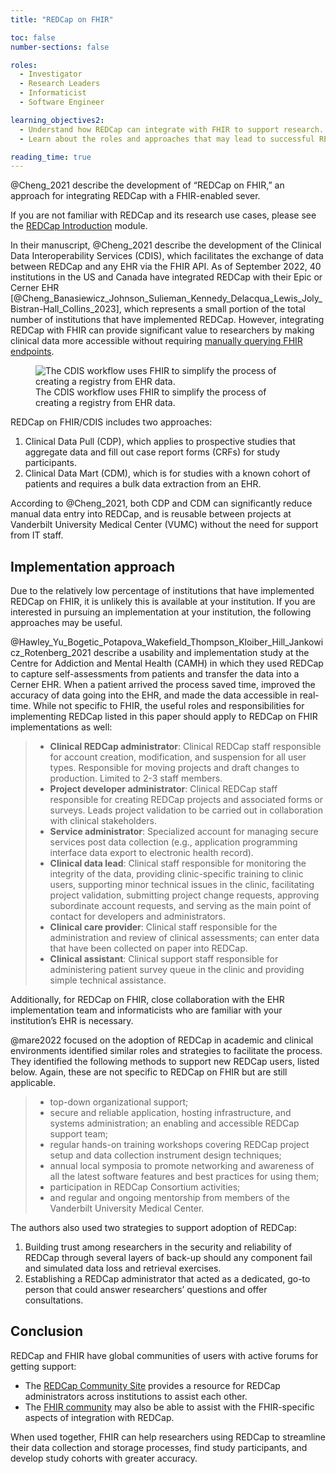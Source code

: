 ```yaml
---
title: "REDCap on FHIR"

toc: false
number-sections: false

roles:
  - Investigator
  - Research Leaders
  - Informaticist
  - Software Engineer

learning_objectives2:
  - Understand how REDCap can integrate with FHIR to support research.
  - Learn about the roles and approaches that may lead to successful REDCap on FHIR implementations.

reading_time: true
---
```


@Cheng_2021 describe the development of "REDCap on FHIR," an approach for integrating REDCap with a FHIR-enabled sever.

::: {.callout-note appearance="minimal" icon="false"}
If you are not familiar with REDCap and its research use cases, please see the [REDCap Introduction](redcap-intro.qmd) module.
:::

In their manuscript, @Cheng_2021 describe the development of the Clinical Data Interoperability Services (CDIS), which facilitates the exchange of data between REDCap and any EHR via the FHIR API. As of September 2022, 40 institutions in the US and Canada have integrated REDCap with their Epic or Cerner EHR [@Cheng_Banasiewicz_Johnson_Sulieman_Kennedy_Delacqua_Lewis_Joly_Bistran-Hall_Collins_2023], which represents a small portion of the total number of institutions that have implemented REDCap. However, integrating REDCap with FHIR can provide significant value to researchers by making clinical data more accessible without requiring [manually querying FHIR endpoints](fhir-accessing-data.qmd).

![The CDIS workflow uses FHIR to simplify the process of creating a registry from EHR data.](images/cheng-fhir-shortcut.png){fig-alt="Data flowing directly from an EHR to a REDCap registry, saving time and effort by bypassing a data warehouse and a flat file."}

REDCap on FHIR/CDIS includes two approaches:

1.  Clinical Data Pull (CDP), which applies to prospective studies that aggregate data and fill out case report forms (CRFs) for study participants.
2.  Clinical Data Mart (CDM), which is for studies with a known cohort of patients and requires a bulk data extraction from an EHR.

According to @Cheng_2021, both CDP and CDM can significantly reduce manual data entry into REDCap, and is reusable between projects at Vanderbilt University Medical Center (VUMC) without the need for support from IT staff.

## Implementation approach

Due to the relatively low percentage of institutions that have implemented REDCap on FHIR, it is unlikely this is available at your institution. If you are interested in pursuing an implementation at your institution, the following approaches may be useful.

@Hawley_Yu_Bogetic_Potapova_Wakefield_Thompson_Kloiber_Hill_Jankowicz_Rotenberg_2021 describe a usability and implementation study at the Centre for Addiction and Mental Health (CAMH) in which they used REDCap to capture self-assessments from patients and transfer the data into a Cerner EHR. When a patient arrived the process saved time, improved the accuracy of data going into the EHR, and made the data accessible in real-time. While not specific to FHIR, the useful roles and responsibilities for implementing REDCap listed in this paper should apply to REDCap on FHIR implementations as well:

> -   **Clinical REDCap administrator**: Clinical REDCap staff responsible for account creation, modification, and suspension for all user types. Responsible for moving projects and draft changes to production. Limited to 2-3 staff members.
> -   **Project developer administrator**: Clinical REDCap staff responsible for creating REDCap projects and associated forms or surveys. Leads project validation to be carried out in collaboration with clinical stakeholders.
> -   **Service administrator**: Specialized account for managing secure services post data collection (e.g., application programming interface data export to electronic health record).
> -   **Clinical data lead**: Clinical staff responsible for monitoring the integrity of the data, providing clinic-specific training to clinic users, supporting minor technical issues in the clinic, facilitating project validation, submitting project change requests, approving subordinate account requests, and serving as the main point of contact for developers and administrators.
> -   **Clinical care provider**: Clinical staff responsible for the administration and review of clinical assessments; can enter data that have been collected on paper into REDCap.
> -   **Clinical assistant**: Clinical support staff responsible for administering patient survey queue in the clinic and providing simple technical assistance.

Additionally, for REDCap on FHIR, close collaboration with the EHR implementation team and informaticists who are familiar with your institution's EHR is necessary.

@mare2022 focused on the adoption of REDCap in academic and clinical environments identified similar roles and strategies to facilitate the process. They identified the following methods to support new REDCap users, listed below. Again, these are not specific to REDCap on FHIR but are still applicable.

> -   top-down organizational support;
> -   secure and reliable application, hosting infrastructure, and systems administration; an enabling and accessible REDCap support team;
> -   regular hands-on training workshops covering REDCap project setup and data collection instrument design techniques;
> -   annual local symposia to promote networking and awareness of all the latest software features and best practices for using them;
> -   participation in REDCap Consortium activities;
> -   and regular and ongoing mentorship from members of the Vanderbilt University Medical Center.

The authors also used two strategies to support adoption of REDCap:

1.  Building trust among researchers in the security and reliability of REDCap through several layers of back-up should any component fail and simulated data loss and retrieval exercises.
2.  Establishing a REDCap administrator that acted as a dedicated, go-to person that could answer researchers' questions and offer consultations.

## Conclusion

REDCap and FHIR have global communities of users with active forums for getting support:

-   The [REDCap Community Site](https://projectredcap.org/resources/community/) provides a resource for REDCap administrators across institutions to assist each other.
-   The [FHIR community](fhir-community.qmd) may also be able to assist with the FHIR-specific aspects of integration with REDCap.

When used together, FHIR can help researchers using REDCap to streamline their data collection and storage processes, find study participants, and develop study cohorts with greater accuracy.